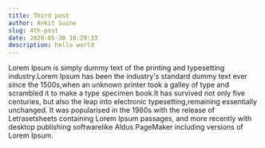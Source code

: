 ```yaml
---
title: Third post
author: Ankit Susne
slug: 4th-post
date: 2020-05-30 18:29:33
description: hello world
---
```


Lorem Ipsum is simply dummy text of the printing and typesetting industry.Lorem Ipsum has been the industry's standard dummy text ever since the 1500s,when an unknown printer took a galley of type and scrambled it to make a type specimen book.It has survived not only five centuries, but also the leap into electronic typesetting,remaining essentially unchanged. It was popularised in the 1960s with the release of Letrasetsheets containing Lorem Ipsum passages, and more recently with desktop publishing softwarelike Aldus PageMaker including versions of Lorem Ipsum.
